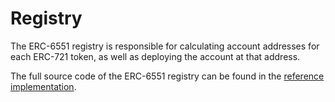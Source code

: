 
# Registry

The ERC-6551 registry is responsible for calculating account addresses for each ERC-721 token, as well as deploying the account at that address.

The full source code of the ERC-6551 registry can be found in the [reference implementation](https://github.com/erc6551/reference/blob/main/src/ERC6551Registry.sol).
